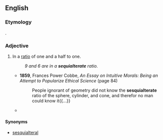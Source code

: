 ==English==

===Etymology===
{{etyl|la|en}} {{lena}} {{term|sesquialter|lang=la||one and a half times}}.

===Adjective===
{{en-adj|-}}

# {{mathematics|archaic}} In a [[ratio]] of one and a half to one.
#: ''9 and 6 are in a '''sequialterate''' ratio.''
#* '''1859''', Frances Power Cobbe, ''An Essay on Intuitive Morals: Being an Attempt to Popularize Ethical Science'' (page 84)
#*: People ignorant of geometry did not know the '''sesquialterate''' ratio of the sphere, cylinder, and cone, and therefor no man could know it{{...}}
#* {{rfquotek|Isaac Newton}}

====Synonyms====
* [[sesquialteral]]
